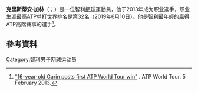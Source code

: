 {{Infobox tennis biography
|name= Cristian Garín<br>克里斯蒂安·加林 
|image= Garin RG19 (1) (48199328861).jpg
|caption = 2019的加林
|country= {{CHI}}
|residence= {{flagicon|CHI}} [[智利|智利]][[聖地牙哥|聖地牙哥]]
|birth_date= {{birth date and age|mf=yes|1996|5|30}}
|birth_place= {{flagicon|CHI}} [[智利|智利]][[阿里卡_(阿里卡省)|阿里卡]]<ref name="atp profile">[http://www.atptour.com/Tennis/Players/Ga/C/Cristian-Garin.aspx "Cristian Garin"]. ATP Tour. Retrieved 21 September 2013.</ref>
|height={{height|m=1.85}}
|turnedpro=2013
|plays= 右手持拍 (雙手反拍)
|careerprizemoney= [[US$|US$]]2,178,485<ref>{{cite web|title=ATP Prize Money Leaders|url=http://www.protennislive.com/posting/ramr/career_prize.pdf|access-date=2021-02-01|archive-date=2019-05-02|archive-url=https://web.archive.org/web/20190502040900/http://www.protennislive.com/posting/ramr/career_prize.pdf|dead-url=no}}</ref>  
|singlesrecord= {{tennis record|won=54|lost=48|small=yes}}
|singlestitles=  4 
|highestsinglesranking=No. 18（2020年2月24日)
|currentsinglesranking=No. 22（2020年10月26日)<ref>{{Cite web |url=http://www.atptour.com/en/rankings/singles |title=ATP Rankings |access-date=2021-02-01 |archive-date=2020-03-22 |archive-url=https://web.archive.org/web/20200322123416/https://www.atptour.com/en/rankings/singles |dead-url=no }}</ref>
|AustralianOpenresult= 第二輪 (2020)
|FrenchOpenresult= 第四輪 (2021) 
|Wimbledonresult= 第四輪(2021）
|USOpenresult= 第二輪 (2019、2020)
|doublesrecord= {{tennis record|won=7|lost=20|small=yes}}
|doublestitles= 0 
|highestdoublesranking=No. 249 (2020年2月10日)
|currentdoublesranking={{no wrap|No. 266 (2020年9月14日)}}
|AustralianOpenDoublesresult=
|FrenchOpenDoublesresult= 第一輪 (2019)
|WimbledonDoublesresult= 第一輪 (2019)
|USOpenDoublesresult= 第一輪 (2019)
}}
'''克里斯蒂安·加林'''（{{lang-es|Christian Garin}}；{{bd|1996年|5月30日}}）是一位智利[[網球|網球]]運動員，他于2013年成为职业选手，职业生涯最高ATP单打世界排名是第32名（2019年6月10日）。他是智利最年輕的贏得ATP高階賽事的選手<ref>[http://www.atpworldtour.com/News/Tennis/2013/02/6/Vina-del-Mar-Tuesday-Robredo-Berlocq-Rufin.aspx "16-year-old Garin posts first ATP World Tour win"] {{Wayback|url=http://www.atpworldtour.com/News/Tennis/2013/02/6/Vina-del-Mar-Tuesday-Robredo-Berlocq-Rufin.aspx |date=20150104195441 }}. ATP World Tour. 5 February 2013.</ref>。

==參考資料==
{{Reflist}}
{{DEFAULTSORT:Garín, Cristian}}
[[Category:智利男子网球运动员|Category:智利男子网球运动员]]
{{tennis-bio-stub}}
